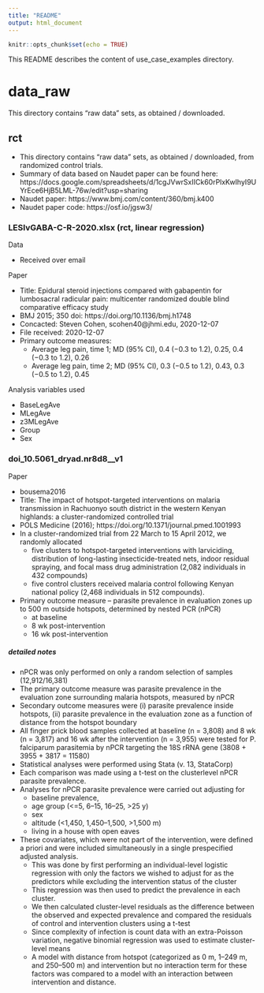 ```yaml
---
title: "README"
output: html_document
---
```


```r
knitr::opts_chunk$set(echo = TRUE)
```

This README describes the content of use_case_examples directory.

# data_raw

This directory contains "raw data" sets, as obtained / downloaded. 


## rct

* This directory contains "raw data" sets, as obtained / downloaded, from randomized control trials. 
* Summary of data based on Naudet paper can be found here: https://docs.google.com/spreadsheets/d/1cgJVwrSxIICk60rPlxKwIhyI9UYrEce6HjB5LML-76w/edit?usp=sharing
* Naudet paper: https://www.bmj.com/content/360/bmj.k400
* Naudet paper code: https://osf.io/jgsw3/

### LESIvGABA-C-R-2020.xlsx (rct, linear regression)

Data 

* Received over email

Paper 

* Title: Epidural steroid injections compared with gabapentin for lumbosacral radicular pain: multicenter randomized double blind comparative efficacy study
* BMJ 2015; 350 doi: https://doi.org/10.1136/bmj.h1748
* Concacted: Steven Cohen, scohen40@jhmi.edu,  2020-12-07
* File received: 2020-12-07
* Primary outcome measures: 
    - Average leg pain, time 1; MD (95% CI),	0.4 (−0.3 to 1.2),	0.25,	0.4 (−0.3 to 1.2),	0.26
    - Average leg pain, time 2; MD (95% CI),	0.3 (−0.5 to 1.2),	0.43,	0.3 (−0.5 to 1.2),	0.45

Analysis variables used 

* BaseLegAve
* MLegAve
* z3MLegAve
* Group
* Sex


### doi_10.5061_dryad.nr8d8__v1

Paper

* bousema2016
* Title: The impact of hotspot-targeted interventions on malaria transmission in Rachuonyo south district in the western Kenyan highlands: a cluster-randomized controlled trial
* POLS Medicine (2016); https://doi.org/10.1371/journal.pmed.1001993
* In a cluster-randomized trial from 22 March to 15 April 2012, we randomly allocated 
    - five clusters to hotspot-targeted interventions with larviciding, distribution of long-lasting insecticide-treated nets, indoor residual spraying, and focal mass drug administration (2,082 individuals in 432 compounds)
    - five control clusters received malaria control following Kenyan national policy (2,468 individuals in 512 compounds).
* Primary outcome measure -- parasite prevalence in evaluation zones up to 500 m outside hotspots, determined by nested PCR (nPCR)
    - at baseline 
    - 8 wk post-intervention
    - 16 wk post-intervention
    
    
##### detailed notes 

* nPCR was only performed on only a random selection of samples (12,912/16,381)
* The primary outcome measure was parasite prevalence in the evaluation zone surrounding malaria hotspots, measured by nPCR
*  Secondary outcome measures were (i) parasite prevalence inside hotspots, (ii) parasite prevalence in the evaluation zone as a function of distance from the hotspot boundary
* All finger prick blood samples collected at baseline (n = 3,808) and
8 wk (n = 3,817) and 16 wk after the intervention (n = 3,955) were tested for P. falciparum parasitemia by nPCR targeting the 18S rRNA gene (3808 + 3955 + 3817 = 11580)
* Statistical analyses were performed using Stata (v. 13, StataCorp)
* Each comparison was made using a t-test on the clusterlevel nPCR parasite prevalence.
* Analyses for nPCR parasite prevalence were carried out adjusting for 
    - baseline prevalence, 
    - age group (<=5, 6–15, 16–25, >25 y)
    - sex
    - altitude (<1,450, 1,450–1,500, >1,500 m)
    -  living in a house with open eaves
*  These covariates, which were not part of the intervention, were defined a priori and were included simultaneously in a single prespecified adjusted analysis. 
    - This was done by first performing an individual-level logistic regression with only the factors we wished to adjust for as the predictors while excluding the intervention status of the cluster
    - This regression was then used to predict the prevalence in each cluster.
    - We then calculated cluster-level residuals as the difference between the
observed and expected prevalence and compared the residuals of control and intervention clusters using a t-test
    - Since complexity of infection is count data with an extra-Poisson variation, negative binomial regression was used to estimate cluster-level means
    -  A model with distance from hotspot (categorized as 0 m,
1–249 m, and 250–500 m) and intervention but no interaction term for these factors was compared to a model with an interaction between intervention and distance.










